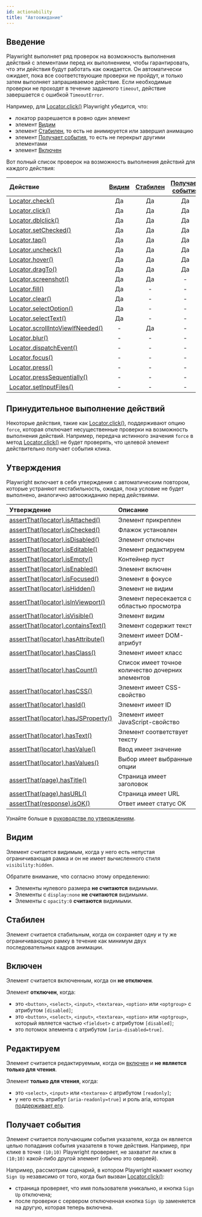 ```yaml
---
id: actionability
title: "Автоожидание"
---
```


## Введение

Playwright выполняет ряд проверок на возможность выполнения действий с элементами перед их выполнением, чтобы гарантировать, что эти действия будут работать как ожидается. Он автоматически ожидает, пока все соответствующие проверки не пройдут, и только затем выполняет запрашиваемое действие. Если необходимые проверки не проходят в течение заданного `timeout`, действие завершается с ошибкой `TimeoutError`.

Например, для [Locator.click()](/api/class-locator.mdx#locator-click) Playwright убедится, что:
- локатор разрешается в ровно один элемент
- элемент [Видим]
- элемент [Стабилен], то есть не анимируется или завершил анимацию
- элемент [Получает события], то есть не перекрыт другими элементами
- элемент [Включен]

Вот полный список проверок на возможность выполнения действий для каждого действия:

| Действие | [Видим] | [Стабилен] | [Получает события] | [Включен] | [Редактируем] |
| :- | :-: | :-: | :-: | :-: | :-: |
| [Locator.check()](/api/class-locator.mdx#locator-check) | Да | Да | Да | Да | - |
| [Locator.click()](/api/class-locator.mdx#locator-click) | Да | Да | Да | Да | - |
| [Locator.dblclick()](/api/class-locator.mdx#locator-dblclick) | Да | Да | Да | Да | - |
| [Locator.setChecked()](/api/class-locator.mdx#locator-set-checked) | Да | Да | Да | Да | - |
| [Locator.tap()](/api/class-locator.mdx#locator-tap) | Да | Да | Да | Да | - |
| [Locator.uncheck()](/api/class-locator.mdx#locator-uncheck) | Да | Да | Да | Да | - |
| [Locator.hover()](/api/class-locator.mdx#locator-hover) | Да | Да | Да | - | - |
| [Locator.dragTo()](/api/class-locator.mdx#locator-drag-to) | Да | Да | Да | - | - |
| [Locator.screenshot()](/api/class-locator.mdx#locator-screenshot) | Да | Да | - | - | - |
| [Locator.fill()](/api/class-locator.mdx#locator-fill) | Да | - | - | Да | Да |
| [Locator.clear()](/api/class-locator.mdx#locator-clear) | Да | - | - | Да | Да |
| [Locator.selectOption()](/api/class-locator.mdx#locator-select-option) | Да | - | - | Да | - |
| [Locator.selectText()](/api/class-locator.mdx#locator-select-text) | Да | - | - | - | - |
| [Locator.scrollIntoViewIfNeeded()](/api/class-locator.mdx#locator-scroll-into-view-if-needed) | - | Да | - | - | - |
| [Locator.blur()](/api/class-locator.mdx#locator-blur) | - | - | - | - | - |
| [Locator.dispatchEvent()](/api/class-locator.mdx#locator-dispatch-event) | - | - | - | - | - |
| [Locator.focus()](/api/class-locator.mdx#locator-focus) | - | - | - | - | - |
| [Locator.press()](/api/class-locator.mdx#locator-press) | - | - | - | - | - |
| [Locator.pressSequentially()](/api/class-locator.mdx#locator-press-sequentially) | - | - | - | - | - |
| [Locator.setInputFiles()](/api/class-locator.mdx#locator-set-input-files) | - | - | - | - | - |

## Принудительное выполнение действий

Некоторые действия, такие как [Locator.click()](/api/class-locator.mdx#locator-click), поддерживают опцию `force`, которая отключает несущественные проверки на возможность выполнения действий. Например, передача истинного значения `force` в метод [Locator.click()](/api/class-locator.mdx#locator-click) не будет проверять, что целевой элемент действительно получает события клика.

## Утверждения

Playwright включает в себя утверждения с автоматическим повтором, которые устраняют нестабильность, ожидая, пока условие не будет выполнено, аналогично автоожиданию перед действиями.

| Утверждение | Описание |
| :- | :- |
| [assertThat(locator).isAttached()](/api/class-locatorassertions.mdx#locator-assertions-to-be-attached) | Элемент прикреплен |
| [assertThat(locator).isChecked()](/api/class-locatorassertions.mdx#locator-assertions-to-be-checked) | Флажок установлен |
| [assertThat(locator).isDisabled()](/api/class-locatorassertions.mdx#locator-assertions-to-be-disabled) | Элемент отключен |
| [assertThat(locator).isEditable()](/api/class-locatorassertions.mdx#locator-assertions-to-be-editable) | Элемент редактируем |
| [assertThat(locator).isEmpty()](/api/class-locatorassertions.mdx#locator-assertions-to-be-empty) | Контейнер пуст |
| [assertThat(locator).isEnabled()](/api/class-locatorassertions.mdx#locator-assertions-to-be-enabled) | Элемент включен |
| [assertThat(locator).isFocused()](/api/class-locatorassertions.mdx#locator-assertions-to-be-focused) | Элемент в фокусе |
| [assertThat(locator).isHidden()](/api/class-locatorassertions.mdx#locator-assertions-to-be-hidden) | Элемент не видим |
| [assertThat(locator).isInViewport()](/api/class-locatorassertions.mdx#locator-assertions-to-be-in-viewport) | Элемент пересекается с областью просмотра |
| [assertThat(locator).isVisible()](/api/class-locatorassertions.mdx#locator-assertions-to-be-visible) | Элемент видим |
| [assertThat(locator).containsText()](/api/class-locatorassertions.mdx#locator-assertions-to-contain-text) | Элемент содержит текст |
| [assertThat(locator).hasAttribute()](/api/class-locatorassertions.mdx#locator-assertions-to-have-attribute) | Элемент имеет DOM-атрибут |
| [assertThat(locator).hasClass()](/api/class-locatorassertions.mdx#locator-assertions-to-have-class) | Элемент имеет класс |
| [assertThat(locator).hasCount()](/api/class-locatorassertions.mdx#locator-assertions-to-have-count) | Список имеет точное количество дочерних элементов |
| [assertThat(locator).hasCSS()](/api/class-locatorassertions.mdx#locator-assertions-to-have-css) | Элемент имеет CSS-свойство |
| [assertThat(locator).hasId()](/api/class-locatorassertions.mdx#locator-assertions-to-have-id) | Элемент имеет ID |
| [assertThat(locator).hasJSProperty()](/api/class-locatorassertions.mdx#locator-assertions-to-have-js-property) | Элемент имеет JavaScript-свойство |
| [assertThat(locator).hasText()](/api/class-locatorassertions.mdx#locator-assertions-to-have-text) | Элемент соответствует тексту |
| [assertThat(locator).hasValue()](/api/class-locatorassertions.mdx#locator-assertions-to-have-value) | Ввод имеет значение |
| [assertThat(locator).hasValues()](/api/class-locatorassertions.mdx#locator-assertions-to-have-values) | Выбор имеет выбранные опции |
| [assertThat(page).hasTitle()](/api/class-pageassertions.mdx#page-assertions-to-have-title) | Страница имеет заголовок |
| [assertThat(page).hasURL()](/api/class-pageassertions.mdx#page-assertions-to-have-url) | Страница имеет URL |
| [assertThat(response).isOK()](/api/class-apiresponseassertions.mdx#api-response-assertions-to-be-ok) | Ответ имеет статус OK |

Узнайте больше в [руководстве по утверждениям](./test-assertions.mdx).

## Видим

Элемент считается видимым, когда у него есть непустая ограничивающая рамка и он не имеет вычисленного стиля `visibility:hidden`.

Обратите внимание, что согласно этому определению:
* Элементы нулевого размера **не считаются** видимыми.
* Элементы с `display:none` **не считаются** видимыми.
* Элементы с `opacity:0` **считаются** видимыми.

## Стабилен

Элемент считается стабильным, когда он сохраняет одну и ту же ограничивающую рамку в течение как минимум двух последовательных кадров анимации.

## Включен

Элемент считается включенным, когда он **не отключен**.

Элемент **отключен**, когда:
- это `<button>`, `<select>`, `<input>`, `<textarea>`, `<option>` или `<optgroup>` с атрибутом `[disabled]`;
- это `<button>`, `<select>`, `<input>`, `<textarea>`, `<option>` или `<optgroup>`, который является частью `<fieldset>` с атрибутом `[disabled]`;
- это потомок элемента с атрибутом `[aria-disabled=true]`.

## Редактируем

Элемент считается редактируемым, когда он [включен] и **не является только для чтения**.

Элемент **только для чтения**, когда:
- это `<select>`, `<input>` или `<textarea>` с атрибутом `[readonly]`;
- у него есть атрибут `[aria-readonly=true]` и роль aria, которая [поддерживает его](https://w3c.github.io/aria/#aria-readonly).

## Получает события

Элемент считается получающим события указателя, когда он является целью попадания события указателя в точке действия. Например, при клике в точке `(10;10)` Playwright проверяет, не захватит ли клик в `(10;10)` какой-либо другой элемент (обычно это оверлей).

Например, рассмотрим сценарий, в котором Playwright нажмет кнопку `Sign Up` независимо от того, когда был вызван [Locator.click()](/api/class-locator.mdx#locator-click):
- страница проверяет, что имя пользователя уникально, и кнопка `Sign Up` отключена;
- после проверки с сервером отключенная кнопка `Sign Up` заменяется на другую, которая теперь включена.

[Видим]: #visible "Видим"
[Стабилен]: #stable "Стабилен"
[Включен]: #enabled "Включен"
[Редактируем]: #editable "Редактируем"
[Получает события]: #receives-events "Получает события"


[APIRequest]: /api/class-apirequest.mdx "APIRequest"
[APIRequestContext]: /api/class-apirequestcontext.mdx "APIRequestContext"
[APIResponse]: /api/class-apiresponse.mdx "APIResponse"
[APIResponseAssertions]: /api/class-apiresponseassertions.mdx "APIResponseAssertions"
[Browser]: /api/class-browser.mdx "Browser"
[BrowserContext]: /api/class-browsercontext.mdx "BrowserContext"
[BrowserType]: /api/class-browsertype.mdx "BrowserType"
[CDPSession]: /api/class-cdpsession.mdx "CDPSession"
[Clock]: /api/class-clock.mdx "Clock"
[ConsoleMessage]: /api/class-consolemessage.mdx "ConsoleMessage"
[Dialog]: /api/class-dialog.mdx "Dialog"
[Download]: /api/class-download.mdx "Download"
[ElementHandle]: /api/class-elementhandle.mdx "ElementHandle"
[FileChooser]: /api/class-filechooser.mdx "FileChooser"
[FormData]: /api/class-formdata.mdx "FormData"
[Frame]: /api/class-frame.mdx "Frame"
[FrameLocator]: /api/class-framelocator.mdx "FrameLocator"
[JSHandle]: /api/class-jshandle.mdx "JSHandle"
[Keyboard]: /api/class-keyboard.mdx "Keyboard"
[Locator]: /api/class-locator.mdx "Locator"
[LocatorAssertions]: /api/class-locatorassertions.mdx "LocatorAssertions"
[Mouse]: /api/class-mouse.mdx "Mouse"
[Page]: /api/class-page.mdx "Page"
[PageAssertions]: /api/class-pageassertions.mdx "PageAssertions"
[Playwright]: /api/class-playwright.mdx "Playwright"
[PlaywrightAssertions]: /api/class-playwrightassertions.mdx "PlaywrightAssertions"
[PlaywrightException]: /api/class-playwrightexception.mdx "PlaywrightException"
[Request]: /api/class-request.mdx "Request"
[RequestOptions]: /api/class-requestoptions.mdx "RequestOptions"
[Response]: /api/class-response.mdx "Response"
[Route]: /api/class-route.mdx "Route"
[Selectors]: /api/class-selectors.mdx "Selectors"
[TimeoutError]: /api/class-timeouterror.mdx "TimeoutError"
[Touchscreen]: /api/class-touchscreen.mdx "Touchscreen"
[Tracing]: /api/class-tracing.mdx "Tracing"
[Video]: /api/class-video.mdx "Video"
[WebError]: /api/class-weberror.mdx "WebError"
[WebSocket]: /api/class-websocket.mdx "WebSocket"
[WebSocketFrame]: /api/class-websocketframe.mdx "WebSocketFrame"
[WebSocketRoute]: /api/class-websocketroute.mdx "WebSocketRoute"
[Worker]: /api/class-worker.mdx "Worker"
[Element]: https://developer.mozilla.org/en-US/docs/Web/API/element "Element"
[EvaluationArgument]: /evaluating.mdx#evaluation-argument "EvaluationArgument"
[Promise]: https://developer.mozilla.org/en-US/docs/Web/JavaScript/Reference/Global_Objects/Promise "Promise"
[iterator]: https://developer.mozilla.org/en-US/docs/Web/JavaScript/Reference/Iteration_protocols "Iterator"
[origin]: https://developer.mozilla.org/en-US/docs/Glossary/Origin "Origin"
[selector]: https://developer.mozilla.org/en-US/docs/Web/CSS/CSS_Selectors "selector"
[Serializable]: https://developer.mozilla.org/en-US/docs/Web/JavaScript/Reference/Global_Objects/JSON/stringify#Description "Serializable"
[UIEvent.detail]: https://developer.mozilla.org/en-US/docs/Web/API/UIEvent/detail "UIEvent.detail"
[UnixTime]: https://en.wikipedia.org/wiki/Unix_time "Unix Time"
[xpath]: https://developer.mozilla.org/en-US/docs/Web/XPath "xpath"

[boolean]: https://docs.oracle.com/javase/tutorial/java/nutsandbolts/datatypes.html "boolean"
[byte&#91;&#93;]: https://docs.oracle.com/javase/tutorial/java/nutsandbolts/datatypes.html "byte[]"
[Consumer]: https://docs.oracle.com/javase/8/docs/api/java/util/function/Consumer.html "Consumer"
[Date]: https://docs.oracle.com/javase/8/docs/api/java/util/Date.html "Date"
[double]: https://docs.oracle.com/javase/tutorial/java/nutsandbolts/datatypes.html "double"
[InputStream]: https://docs.oracle.com/javase/8/docs/api/java/io/InputStream.html "InputStream"
[int]: https://docs.oracle.com/javase/tutorial/java/nutsandbolts/datatypes.html "int"
[long]: https://docs.oracle.com/javase/tutorial/java/nutsandbolts/datatypes.html "long"
[JsonObject]: https://www.javadoc.io/doc/com.google.code.gson/gson/latest/com.google.gson/com/google/gson/JsonObject.html "JsonObject"
[List]: https://docs.oracle.com/javase/8/docs/api/java/util/List.html "List"
[Map]: https://docs.oracle.com/javase/8/docs/api/java/util/Map.html "Map"
[null]: https://docs.oracle.com/javase/specs/jls/se8/html/jls-3.html#jls-3.10.7 "null"
[Object]: https://docs.oracle.com/javase/8/docs/api/java/lang/Object.html "Object"
[Path]: https://docs.oracle.com/javase/8/docs/api/java/nio/file/Path.html "Path"
[Pattern]: https://docs.oracle.com/javase/8/docs/api/java/util/regex/Pattern.html "Pattern"
[Predicate]: https://docs.oracle.com/javase/8/docs/api/java/util/function/Predicate.html "Predicate"
[void]: https://docs.oracle.com/javase/tutorial/java/javaOO/methods.html "void"
[Runnable]: https://docs.oracle.com/javase/8/docs/api/java/lang/Runnable.html "Runnable"
[RuntimeException]: https://docs.oracle.com/javase/8/docs/api/java/lang/RuntimeException.html "RuntimeException"
[String]: https://docs.oracle.com/javase/8/docs/api/java/lang/String.html "String"

[all available image tags]: https://mcr.microsoft.com/en-us/product/playwright/java/about "all available image tags"
[Microsoft Artifact Registry]: https://mcr.microsoft.com/en-us/product/playwright/java/about "Microsoft Artifact Registry"
[Dockerfile.noble]: https://github.com/microsoft/playwright-java/blob/main/utils/docker/Dockerfile.noble "Dockerfile.noble"
